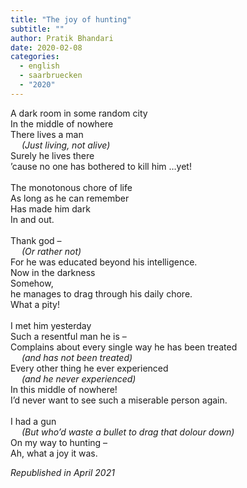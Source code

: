 ```yaml
---
title: "The joy of hunting"
subtitle: ""
author: Pratik Bhandari
date: 2020-02-08
categories:
  - english
  - saarbruecken
  - "2020"
---
```


<!-- Hiding the preview -->

A dark room in some random city \
In the middle of nowhere \
There lives a man \
&ensp;&ensp; _(Just living, not alive)_\
Surely he lives there \
‘cause no one has bothered to kill him ...yet! \
\
The monotonous chore of life \
As long as he can remember \
Has made him dark \
In and out. \
\
Thank god –\
&ensp;&ensp; _(Or rather not)_\
For he was educated beyond his intelligence.\
Now in the darkness \
Somehow,\
he manages to drag through his daily chore. \
What a pity! \
\
I met him yesterday \
Such a resentful man he is – \
Complains about every single way he has been treated \
&ensp;&ensp; _(and has not been treated)_\
Every other thing he ever experienced\
&ensp;&ensp; _(and he never experienced)_\
In this middle of nowhere!\
I'd never want to see such a miserable person again. \
\
I had a gun \
&ensp;&ensp; _(But who'd waste a bullet to drag that dolour down)_\
On my way to hunting – \
Ah, what a joy it was.

_Republished in April 2021_
